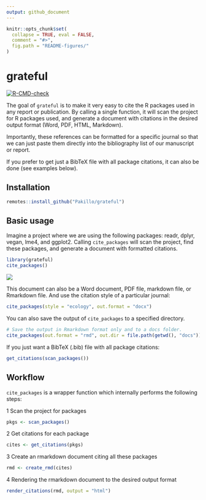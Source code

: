 ```yaml
---
output: github_document
---
```


<!-- README.md is generated from README.Rmd. Please edit that file -->


```r
knitr::opts_chunk$set(
  collapse = TRUE, eval = FALSE, 
  comment = "#>",
  fig.path = "README-figures/"
)
```

# grateful

<!-- badges: start -->
[![R-CMD-check](https://github.com/Pakillo/grateful/workflows/R-CMD-check/badge.svg)](https://github.com/Pakillo/grateful/actions)
<!-- badges: end -->


The goal of `grateful` is to make it very easy to cite the R packages used in any report or publication. By calling a single function, it will scan the project for R packages used, and generate a document with citations in the desired output format (Word, PDF, HTML, Markdown). 

Importantly, these references can be formatted for a specific journal so that we can just paste them directly into the bibliography list of our manuscript or report. 

If you prefer to get just a BibTeX file with all package citations, it can also be done (see examples below).


## Installation

```r
remotes::install_github("Pakillo/grateful")
```


## Basic usage

Imagine a project where we are using the following packages: readr, dplyr, vegan, lme4, and ggplot2. Calling `cite_packages` will scan the project, find these packages, and generate a document with formatted citations.


```r
library(grateful)
cite_packages()
```

![](example-output.PNG)

This document can also be a Word document, PDF file, markdown file, or Rmarkdown file. And use the citation style of a particular journal:

```r
cite_packages(style = "ecology", out.format = "docx")
```

You can also save the output of `cite_packages` to a specified directory.

```r
# Save the output in Rmarkdown format only and to a docs folder.
cite_packages(out.format = "rmd", out.dir = file.path(getwd(), "docs"))
```

If you just want a BibTeX (.bib) file with all package citations:

```r
get_citations(scan_packages())
```


## Workflow

`cite_packages` is a wrapper function which internally performs the following steps:

1 Scan the project for packages

```r
pkgs <- scan_packages()
```

2 Get citations for each package

```r
cites <- get_citations(pkgs)
```

3 Create an rmarkdown document citing all these packages

```r
rmd <- create_rmd(cites)
```

4 Rendering the rmarkdown document to the desired output format

```r
render_citations(rmd, output = "html")
```
